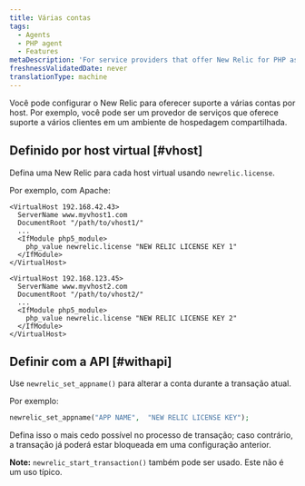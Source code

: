 ```yaml
---
title: Várias contas
tags:
  - Agents
  - PHP agent
  - Features
metaDescription: 'For service providers that offer New Relic for PHP as a service for multiple clients on a single system, or for individual users who have multiple accounts.'
freshnessValidatedDate: never
translationType: machine
---
```


Você pode configurar o New Relic para oferecer suporte a várias contas por host. Por exemplo, você pode ser um provedor de serviços que oferece suporte a vários clientes em um ambiente de hospedagem compartilhada.

## Definido por host virtual [#vhost]

Defina uma New Relic <InlinePopover type="licenseKey"/>para cada host virtual usando `newrelic.license`.

Por exemplo, com Apache:

```apacheconf
<VirtualHost 192.168.42.43>
  ServerName www.myvhost1.com
  DocumentRoot "/path/to/vhost1/"
  ...
  <IfModule php5_module>
    php_value newrelic.license "NEW RELIC LICENSE KEY 1"
  </IfModule>
</VirtualHost>

<VirtualHost 192.168.123.45>
  ServerName www.myvhost2.com
  DocumentRoot "/path/to/vhost2/"
  ...
  <IfModule php5_module>
    php_value newrelic.license "NEW RELIC LICENSE KEY 2"
  </IfModule>
</VirtualHost>
```

## Definir com a API [#withapi]

Use `newrelic_set_appname()` para alterar a conta durante a transação atual.

Por exemplo:

```php
newrelic_set_appname("APP NAME",  "NEW RELIC LICENSE KEY");
```

Defina isso o mais cedo possível no processo de transação; caso contrário, a transação já poderá estar bloqueada em uma configuração anterior.

<DNT>**Note:**</DNT> `newrelic_start_transaction()` também pode ser usado. Este não é um uso típico.